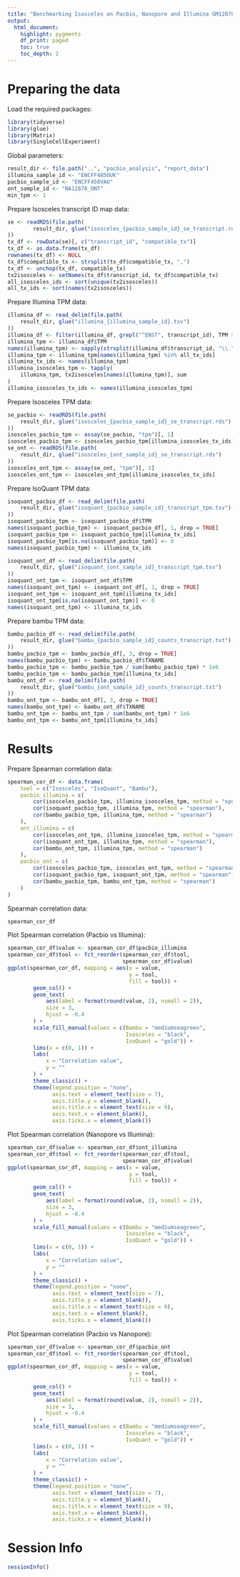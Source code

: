 ```yaml
---
title: "Benchmarking Isosceles on Pacbio, Nanopore and Illumina GM12878 data"
output:
  html_document:
    highlight: pygments
    df_print: paged
    toc: true
    toc_depth: 2
---
```


# Preparing the data

Load the required packages:
```r
library(tidyverse)
library(glue)
library(Matrix)
library(SingleCellExperiment)
```

Global parameters:
```r
result_dir <- file.path("..", "pacbio_analysis", "report_data")
illumina_sample_id <- "ENCFF485OUK"
pacbio_sample_id <- "ENCFF450VAU"
ont_sample_id <- "NA12878_ONT"
min_tpm <- 1
```

Prepare Isosceles transcript ID map data:
```r
se <- readRDS(file.path(
        result_dir, glue("isosceles_{pacbio_sample_id}_se_transcript.rds")
))
tx_df <- rowData(se)[, c("transcript_id", "compatible_tx")]
tx_df <- as.data.frame(tx_df)
rownames(tx_df) <- NULL
tx_df$compatible_tx <- strsplit(tx_df$compatible_tx, ",")
tx_df <- unchop(tx_df, compatible_tx)
tx2isosceles <- setNames(tx_df$transcript_id, tx_df$compatible_tx)
all_isosceles_ids <- sort(unique(tx2isosceles))
all_tx_ids <- sort(names(tx2isosceles))
```

Prepare Illumina TPM data:
```r
illumina_df <- read_delim(file.path(
    result_dir, glue("illumina_{illumina_sample_id}.tsv")
))
illumina_df <- filter(illumina_df, grepl("^ENST", transcript_id), TPM > min_tpm)
illumina_tpm <- illumina_df$TPM
names(illumina_tpm) <- sapply(strsplit(illumina_df$transcript_id, "\\."), "[", 1)
illumina_tpm <- illumina_tpm[names(illumina_tpm) %in% all_tx_ids]
illumina_tx_ids <- names(illumina_tpm)
illumina_isosceles_tpm <- tapply(
    illumina_tpm, tx2isosceles[names(illumina_tpm)], sum
)
illumina_isosceles_tx_ids <- names(illumina_isosceles_tpm)
```

Prepare Isosceles TPM data:
```r
se_pacbio <- readRDS(file.path(
    result_dir, glue("isosceles_{pacbio_sample_id}_se_transcript.rds")
))
isosceles_pacbio_tpm <- assay(se_pacbio, "tpm")[, 1]
isosceles_pacbio_tpm <- isosceles_pacbio_tpm[illumina_isosceles_tx_ids]
se_ont <- readRDS(file.path(
    result_dir, glue("isosceles_{ont_sample_id}_se_transcript.rds")
))
isosceles_ont_tpm <- assay(se_ont, "tpm")[, 1]
isosceles_ont_tpm <- isosceles_ont_tpm[illumina_isosceles_tx_ids]
```

Prepare IsoQuant TPM data:
```r
isoquant_pacbio_df <- read_delim(file.path(
    result_dir, glue("isoquant_{pacbio_sample_id}_transcript_tpm.tsv")
))
isoquant_pacbio_tpm <- isoquant_pacbio_df$TPM
names(isoquant_pacbio_tpm) <- isoquant_pacbio_df[, 1, drop = TRUE]
isoquant_pacbio_tpm <- isoquant_pacbio_tpm[illumina_tx_ids]
isoquant_pacbio_tpm[is.na(isoquant_pacbio_tpm)] <- 0
names(isoquant_pacbio_tpm) <- illumina_tx_ids

isoquant_ont_df <- read_delim(file.path(
    result_dir, glue("isoquant_{ont_sample_id}_transcript_tpm.tsv")
))
isoquant_ont_tpm <- isoquant_ont_df$TPM
names(isoquant_ont_tpm) <- isoquant_ont_df[, 1, drop = TRUE]
isoquant_ont_tpm <- isoquant_ont_tpm[illumina_tx_ids]
isoquant_ont_tpm[is.na(isoquant_ont_tpm)] <- 0
names(isoquant_ont_tpm) <- illumina_tx_ids

```

Prepare bambu TPM data:
```r
bambu_pacbio_df <- read_delim(file.path(
    result_dir, glue("bambu_{pacbio_sample_id}_counts_transcript.txt")
))
bambu_pacbio_tpm <- bambu_pacbio_df[, 3, drop = TRUE]
names(bambu_pacbio_tpm) <- bambu_pacbio_df$TXNAME
bambu_pacbio_tpm <- bambu_pacbio_tpm / sum(bambu_pacbio_tpm) * 1e6
bambu_pacbio_tpm <- bambu_pacbio_tpm[illumina_tx_ids]
bambu_ont_df <- read_delim(file.path(
    result_dir, glue("bambu_{ont_sample_id}_counts_transcript.txt")
))
bambu_ont_tpm <- bambu_ont_df[, 3, drop = TRUE]
names(bambu_ont_tpm) <- bambu_ont_df$TXNAME
bambu_ont_tpm <- bambu_ont_tpm / sum(bambu_ont_tpm) * 1e6
bambu_ont_tpm <- bambu_ont_tpm[illumina_tx_ids]
```

# Results

Prepare Spearman correlation data:
```r
spearman_cor_df <- data.frame(
    tool = c("Isosceles", "IsoQuant", "Bambu"),
    pacbio_illumina = c(
        cor(isosceles_pacbio_tpm, illumina_isosceles_tpm, method = "spearman"),
        cor(isoquant_pacbio_tpm, illumina_tpm, method = "spearman"),
        cor(bambu_pacbio_tpm, illumina_tpm, method = "spearman")
    ),
    ont_illumina = c(
        cor(isosceles_ont_tpm, illumina_isosceles_tpm, method = "spearman"),
        cor(isoquant_ont_tpm, illumina_tpm, method = "spearman"),
        cor(bambu_ont_tpm, illumina_tpm, method = "spearman")
    ),
    pacbio_ont = c(
        cor(isosceles_pacbio_tpm, isosceles_ont_tpm, method = "spearman"),
        cor(isoquant_pacbio_tpm, isoquant_ont_tpm, method = "spearman"),
        cor(bambu_pacbio_tpm, bambu_ont_tpm, method = "spearman")
    )
)
```

Spearman correlation data:
```r
spearman_cor_df
```

Plot Spearman correlation (Pacbio vs Illumina):
```r
spearman_cor_df$value <- spearman_cor_df$pacbio_illumina
spearman_cor_df$tool <- fct_reorder(spearman_cor_df$tool,
                                    spearman_cor_df$value)
ggplot(spearman_cor_df, mapping = aes(x = value,
                                      y = tool,
                                      fill = tool)) +
        geom_col() +
        geom_text(
            aes(label = format(round(value, 2), nsmall = 2)),
            size = 3,
            hjust = -0.4
        ) +
        scale_fill_manual(values = c(Bambu = "mediumseagreen",
                                     Isosceles = "black",
                                     IsoQuant = "gold")) +
        lims(x = c(0, 1)) +
        labs(
            x = "Correlation value",
            y = ""
        ) +
        theme_classic() +
        theme(legend.position = "none",
              axis.text = element_text(size = 7),
              axis.title.y = element_blank(),
              axis.title.x = element_text(size = 9),
              axis.text.x = element_blank(),
              axis.ticks.x = element_blank())
```

Plot Spearman correlation (Nanopore vs Illumina):
```r
spearman_cor_df$value <- spearman_cor_df$ont_illumina
spearman_cor_df$tool <- fct_reorder(spearman_cor_df$tool,
                                    spearman_cor_df$value)
ggplot(spearman_cor_df, mapping = aes(x = value,
                                      y = tool,
                                      fill = tool)) +
        geom_col() +
        geom_text(
            aes(label = format(round(value, 2), nsmall = 2)),
            size = 3,
            hjust = -0.4
        ) +
        scale_fill_manual(values = c(Bambu = "mediumseagreen",
                                     Isosceles = "black",
                                     IsoQuant = "gold")) +
        lims(x = c(0, 1)) +
        labs(
            x = "Correlation value",
            y = ""
        ) +
        theme_classic() +
        theme(legend.position = "none",
              axis.text = element_text(size = 7),
              axis.title.y = element_blank(),
              axis.title.x = element_text(size = 9),
              axis.text.x = element_blank(),
              axis.ticks.x = element_blank())
```

Plot Spearman correlation (Pacbio vs Nanopore):
```r
spearman_cor_df$value <- spearman_cor_df$pacbio_ont
spearman_cor_df$tool <- fct_reorder(spearman_cor_df$tool,
                                    spearman_cor_df$value)
ggplot(spearman_cor_df, mapping = aes(x = value,
                                      y = tool,
                                      fill = tool)) +
        geom_col() +
        geom_text(
            aes(label = format(round(value, 2), nsmall = 2)),
            size = 3,
            hjust = -0.4
        ) +
        scale_fill_manual(values = c(Bambu = "mediumseagreen",
                                     Isosceles = "black",
                                     IsoQuant = "gold")) +
        lims(x = c(0, 1)) +
        labs(
            x = "Correlation value",
            y = ""
        ) +
        theme_classic() +
        theme(legend.position = "none",
              axis.text = element_text(size = 7),
              axis.title.y = element_blank(),
              axis.title.x = element_text(size = 9),
              axis.text.x = element_blank(),
              axis.ticks.x = element_blank())
```

# Session Info

```r
sessionInfo()
```
